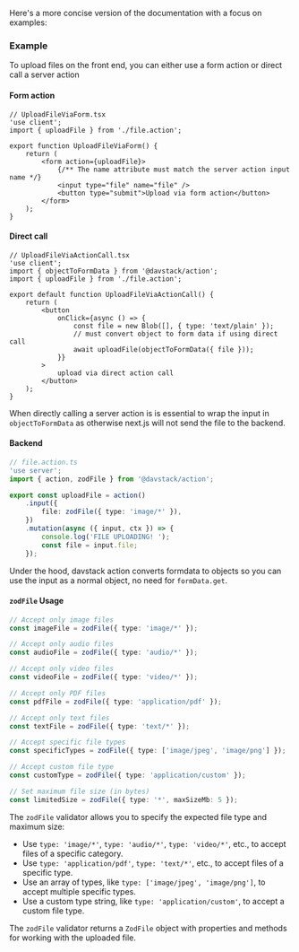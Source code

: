 Here's a more concise version of the documentation with a focus on examples:

### Example

To upload files on the front end, you can either use a form action or direct call a server action

#### Form action

```tsx
// UploadFileViaForm.tsx
'use client';
import { uploadFile } from './file.action';

export function UploadFileViaForm() {
	return (
		<form action={uploadFile}>
			{/** The name attribute must match the server action input name */}
			<input type="file" name="file" />
			<button type="submit">Upload via form action</button>
		</form>
	);
}
```

#### Direct call

```tsx
// UploadFileViaActionCall.tsx
'use client';
import { objectToFormData } from '@davstack/action';
import { uploadFile } from './file.action';

export default function UploadFileViaActionCall() {
	return (
		<button
			onClick={async () => {
				const file = new Blob([], { type: 'text/plain' });
				// must convert object to form data if using direct call
				await uploadFile(objectToFormData({ file }));
			}}
		>
			upload via direct action call
		</button>
	);
}
```

When directly calling a server action is is essential to wrap the input in `objectToFormData` as otherwise next.js will not send the file to the backend.

#### Backend

```ts
// file.action.ts
'use server';
import { action, zodFile } from '@davstack/action';

export const uploadFile = action()
	.input({
		file: zodFile({ type: 'image/*' }),
	})
	.mutation(async ({ input, ctx }) => {
		console.log('FILE UPLOADING! ');
		const file = input.file;
	});
```

Under the hood, davstack action converts formdata to objects so you can use the input as a normal object, no need for `formData.get`.

#### `zodFile` Usage

```ts
// Accept only image files
const imageFile = zodFile({ type: 'image/*' });

// Accept only audio files
const audioFile = zodFile({ type: 'audio/*' });

// Accept only video files
const videoFile = zodFile({ type: 'video/*' });

// Accept only PDF files
const pdfFile = zodFile({ type: 'application/pdf' });

// Accept only text files
const textFile = zodFile({ type: 'text/*' });

// Accept specific file types
const specificTypes = zodFile({ type: ['image/jpeg', 'image/png'] });

// Accept custom file type
const customType = zodFile({ type: 'application/custom' });

// Set maximum file size (in bytes)
const limitedSize = zodFile({ type: '*', maxSizeMb: 5 });
```

The `zodFile` validator allows you to specify the expected file type and maximum size:

- Use `type: 'image/*'`, `type: 'audio/*'`, `type: 'video/*'`, etc., to accept files of a specific category.
- Use `type: 'application/pdf'`, `type: 'text/*'`, etc., to accept files of a specific type.
- Use an array of types, like `type: ['image/jpeg', 'image/png']`, to accept multiple specific types.
- Use a custom type string, like `type: 'application/custom'`, to accept a custom file type.

The `zodFile` validator returns a `ZodFile` object with properties and methods for working with the uploaded file.
